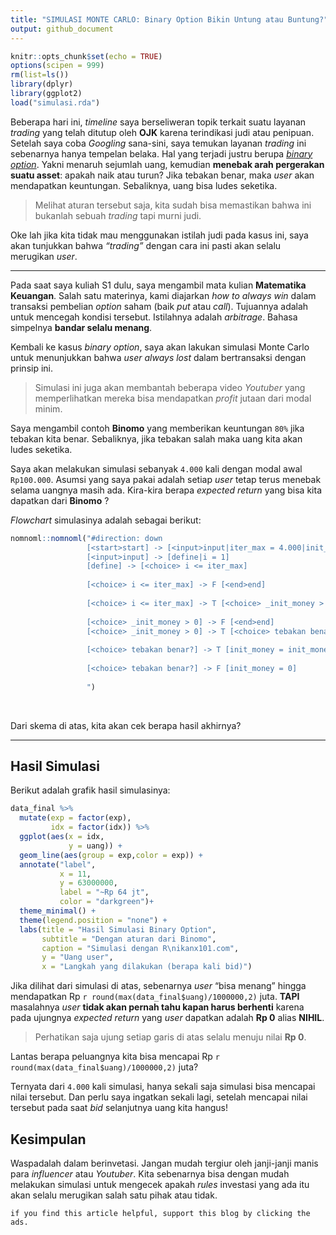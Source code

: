 ```yaml
---
title: "SIMULASI MONTE CARLO: Binary Option Bikin Untung atau Buntung?"
output: github_document
---
```


```r
knitr::opts_chunk$set(echo = TRUE)
options(scipen = 999)
rm(list=ls())
library(dplyr)
library(ggplot2)
load("simulasi.rda")
```

Beberapa hari ini, _timeline_ saya berseliweran topik terkait suatu layanan _trading_ yang telah ditutup oleh __OJK__ karena terindikasi judi atau penipuan. Setelah saya coba _Googling_ sana-sini, saya temukan layanan _trading_ ini sebenarnya hanya tempelan belaka. Hal yang terjadi justru berupa [_binary option_](https://money.kompas.com/read/2022/01/31/064141626/waspada-binary-option-judi-online-berkedok-trading-online?page=all). Yakni menaruh sejumlah uang, kemudian __menebak arah pergerakan suatu asset__: apakah naik atau turun? Jika tebakan benar, maka _user_ akan mendapatkan keuntungan. Sebaliknya, uang bisa ludes seketika.

> Melihat aturan tersebut saja, kita sudah bisa memastikan bahwa ini bukanlah sebuah _trading_ tapi murni judi.

Oke lah jika kita tidak mau menggunakan istilah judi pada kasus ini, saya akan tunjukkan bahwa _"trading"_ dengan cara ini pasti akan selalu merugikan _user_.

---

Pada saat saya kuliah S1 dulu, saya mengambil mata kulian __Matematika Keuangan__. Salah satu materinya, kami diajarkan _how to always win_ dalam transaksi pembelian _option_ saham (baik _put_ atau _call_). Tujuannya adalah untuk mencegah kondisi tersebut. Istilahnya adalah _arbitrage_. Bahasa simpelnya __bandar selalu menang__.

Kembali ke kasus _binary option_, saya akan lakukan simulasi Monte Carlo untuk menunjukkan bahwa _user always lost_ dalam bertransaksi dengan prinsip ini. 

> Simulasi ini juga akan membantah beberapa video _Youtuber_ yang memperlihatkan mereka bisa mendapatkan _profit_ jutaan dari modal minim.

Saya mengambil contoh __Binomo__ yang memberikan keuntungan `80%` jika tebakan kita benar. Sebaliknya, jika tebakan salah maka uang kita akan ludes seketika.

Saya akan melakukan simulasi sebanyak `4.000` kali dengan modal awal `Rp100.000`. Asumsi yang saya pakai adalah setiap _user_ tetap terus menebak selama uangnya masih ada. Kira-kira berapa _expected return_ yang bisa kita dapatkan dari __Binomo__ ?

_Flowchart_ simulasinya adalah sebagai berikut:

```r
nomnoml::nomnoml("#direction: down
                 [<start>start] -> [<input>input|iter_max = 4.000|init_money = 100.000]
                 [<input>input] -> [define|i = 1]
                 [define] -> [<choice> i <= iter_max]
                 
                 [<choice> i <= iter_max] -> F [<end>end]
                 
                 [<choice> i <= iter_max] -> T [<choice> _init_money > 0]
                 
                 [<choice> _init_money > 0] -> F [<end>end] 
                 [<choice> _init_money > 0] -> T [<choice> tebakan benar?] 
                 
                 [<choice> tebakan benar?] -> T [init_money = init_money * 1.8]
                 
                 [<choice> tebakan benar?] -> F [init_money = 0]
                 
                 ")
```

<br>

Dari skema di atas, kita akan cek berapa hasil akhirnya?

---

## Hasil Simulasi

Berikut adalah grafik hasil simulasinya:

```r
data_final %>% 
  mutate(exp = factor(exp),
         idx = factor(idx)) %>% 
  ggplot(aes(x = idx,
             y = uang)) +
  geom_line(aes(group = exp,color = exp)) +
  annotate("label",
           x = 11,
           y = 63000000,
           label = "~Rp 64 jt",
           color = "darkgreen")+
  theme_minimal() +
  theme(legend.position = "none") +
  labs(title = "Hasil Simulasi Binary Option",
       subtitle = "Dengan aturan dari Binomo",
       caption = "Simulasi dengan R\nikanx101.com",
       y = "Uang user",
       x = "Langkah yang dilakukan (berapa kali bid)")
```

Jika dilihat dari simulasi di atas, sebenarnya _user_ "bisa menang" hingga mendapatkan Rp `r round(max(data_final$uang)/1000000,2)` juta. __TAPI__ masalahnya _user_ __tidak akan pernah tahu kapan harus berhenti__ karena pada ujungnya _expected return_ yang _user_ dapatkan adalah __Rp 0__ alias __NIHIL__.

> Perhatikan saja ujung setiap garis di atas selalu menuju nilai __Rp 0__.

Lantas berapa peluangnya kita bisa mencapai Rp `r round(max(data_final$uang)/1000000,2)` juta?

Ternyata dari `4.000` kali simulasi, hanya sekali saja simulasi bisa mencapai nilai tersebut. Dan perlu saya ingatkan sekali lagi, setelah mencapai nilai tersebut pada saat _bid_ selanjutnya uang kita hangus!

## __Kesimpulan__

Waspadalah dalam berinvetasi. Jangan mudah tergiur oleh janji-janji manis para _influencer_ atau _Youtuber_. Kita sebenarnya bisa dengan mudah melakukan simulasi untuk mengecek apakah _rules_ investasi yang ada itu akan selalu merugikan salah satu pihak atau tidak.

```
if you find this article helpful, support this blog by clicking the ads.
```
